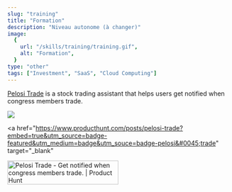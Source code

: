 ```yaml
---
slug: "training"
title: "Formation"
description: "Niveau autonome (à changer)"
image:
  {
    url: "/skills/training/training.gif",
    alt: "Formation",
  }
type: "other"
tags: ["Investment", "SaaS", "Cloud Computing"]
---
```


[Pelosi Trade](https://pelositrade.com) is a stock trading assistant that helps users get notified when congress members trade.

![](https://ph-files.imgix.net/ccffa841-ebdf-433b-9e70-fd79da9d983e.png?auto=compress&codec=mozjpeg&cs=strip&auto=format&fm=pjpg&w=1100&h=613&fit=max&dpr=2)

<a
  href="https://www.producthunt.com/posts/pelosi-trade?embed=true&utm_source=badge-featured&utm_medium=badge&utm_souce=badge-pelosi&#0045;trade"
  target="_blank"
>
  <img
    src="https://api.producthunt.com/widgets/embed-image/v1/featured.svg?post_id=469546&theme=light"
    alt="Pelosi&#0032;Trade - Get&#0032;notified&#0032;when&#0032;congress&#0032;members&#0032;trade&#0046; | Product Hunt"
    style="width: 250px; height: 54px;"
    width="250"
    height="54"
  />
</a>
